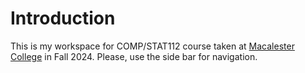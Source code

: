 # Introduction {.unnumbered}

This is my workspace for COMP/STAT112 course taken at [Macalester College](https://www.macalester.edu/) in Fall 2024.  Please, use the side bar for navigation.
